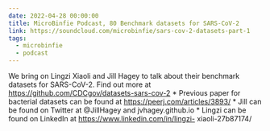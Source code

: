 ```yaml
---
date: 2022-04-28 00:00:00
title: MicroBinfie Podcast, 80 Benchmark datasets for SARS-CoV-2
link: https://soundcloud.com/microbinfie/sars-cov-2-datasets-part-1
tags:
  - microbinfie
  - podcast
---
```

We bring on Lingzi Xiaoli and Jill Hagey to talk about their benchmark
datasets for SARS-CoV-2.  Find out more at
https://github.com/CDCgov/datasets-sars-cov-2  * Previous paper for
bacterial datasets can be found at https://peerj.com/articles/3893/ *
Jill can be found on Twitter at @JillHagey and jvhagey.github.io *
Lingzi can be found on LinkedIn at https://www.linkedin.com/in/lingzi-
xiaoli-27b87174/

